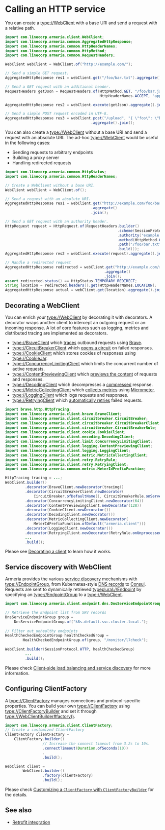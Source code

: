 # Calling an HTTP service

You can create a <type://WebClient> with a base URI and send a request with a relative path.

```java
import com.linecorp.armeria.client.WebClient;
import com.linecorp.armeria.common.AggregatedHttpResponse;
import com.linecorp.armeria.common.HttpHeaderNames;
import com.linecorp.armeria.common.HttpMethod;
import com.linecorp.armeria.common.RequestHeaders;

WebClient webClient = WebClient.of("http://example.com/");

// Send a simple GET request.
AggregatedHttpResponse res1 = webClient.get("/foo/bar.txt").aggregate().join();

// Send a GET request with an additional header.
RequestHeaders getJson = RequestHeaders.of(HttpMethod.GET, "/foo/bar.json",
                                           HttpHeaderNames.ACCEPT, "application/json");

AggregatedHttpResponse res2 = webClient.execute(getJson).aggregate().join();

// Send a simple POST request encoded in UTF-8.
AggregatedHttpResponse res3 = webClient.post("/upload", "{ \"foo\": \"bar\" }")
                                       .aggregate().join();
```

You can also create a <type://WebClient> without a base URI and send a request with an absolute URI.
The ad-hoc <type://WebClient> would be useful in the following cases:

- Sending requests to arbitrary endpoints
- Building a proxy server
- Handling redirected requests

```java
import com.linecorp.armeria.common.HttpStatus;
import com.linecorp.armeria.common.HttpHeaderNames;

// Create a WebClient without a base URI.
WebClient webClient = WebClient.of();

// Send a request with an absolute URI.
AggregatedHttpResponse res1 = webClient.get("http://example.com/foo/bar.txt")
                                       .aggregate()
                                       .join();

// Send a GET request with an authority header.
HttpRequest request = HttpRequest.of(RequestHeaders.builder()
                                                   .scheme(SessionProtocol.HTTP)
                                                   .authority("example.com")
                                                   .method(HttpMethod.GET)
                                                   .path("/foo/bar.txt")
                                                   .build());
AggregatedHttpResponse res2 = webClient.execute(request).aggregate().join();

// Handle a redirected request
AggregatedHttpResponse redirected = webClient.get("http://example.com/redirect")
                                             .aggregate()
                                             .join();
assert redirected.status() == HttpStatus.TEMPORARY_REDIRECT;
String location = redirected.headers().get(HttpHeaderNames.LOCATION);
AggregatedHttpResponse actual = webClient.get(location).aggregate().join();
```

## Decorating a WebClient

You can enrich your <type://WebClient> by decorating it with decorators.
A decorator wraps another client to intercept an outgoing request or an incoming response.
A lot of core features such as logging, metrics and distributed tracing are implemented as decorators.

- <type://BraveClient> which [traces](/docs/advanced-zipkin) outbound requests using 
  [Brave](https://github.com/openzipkin/brave).
- <type://CircuitBreakerClient> which [opens a circuit](/docs/client-circuit-breaker) on failed responses.
- <type://CookieClient> which stores cookies of responses using <type://CookieJar>.
- <type://ConcurrencyLimitingClient> which limits the concurrent number of active requests.
- <type://ContentPreviewingClient> which
  [previews the content](/docs/advanced-structured-logging/#enabling-content-previews) of
  requests and responses.
- <type://DecodingClient> which decompresses a
  [compressed](https://developer.mozilla.org/en-US/docs/Web/HTTP/Headers/Content-Encoding) response.
- <type://MetricCollectingClient> which 
  [collects metrics](/docs/advanced-metrics#collecting-client-side-metrics) using 
  [Micrometer](https://micrometer.io/).
- <type://LoggingClient> which logs requests and responses.
- <type://RetryingClient> which [automatically retries](/docs/client-retry) failed requests.
  
```java
import brave.http.HttpTracing;
import com.linecorp.armeria.client.brave.BraveClient;
import com.linecorp.armeria.client.circuitbreaker.CircuitBreaker;
import com.linecorp.armeria.client.circuitbreaker.CircuitBreakerClient;
import com.linecorp.armeria.client.circuitbreaker.CircuitBreakerRule;
import com.linecorp.armeria.client.cookie.CookieClient;
import com.linecorp.armeria.client.encoding.DecodingClient;
import com.linecorp.armeria.client.limit.ConcurrencyLimitingClient;
import com.linecorp.armeria.client.logging.ContentPreviewingClient;
import com.linecorp.armeria.client.logging.LoggingClient;
import com.linecorp.armeria.client.metric.MetricCollectingClient;
import com.linecorp.armeria.client.retry.RetryRule;
import com.linecorp.armeria.client.retry.RetryingClient;
import com.linecorp.armeria.common.metric.MeterIdPrefixFunction;

HttpTracing tracing = ...;
WebClient.builder()
         .decorator(BraveClient.newDecorator(tracing))
         .decorator(CircuitBreakerClient.newDecorator(
             CircuitBreaker.ofDefaultName(), CircuitBreakerRule.onServerErrorStatus()))
         .decorator(ConcurrencyLimitingClient.newDecorator(64))
         .decorator(ContentPreviewingClient.newDecorator(128))
         .decorator(CookieClient.newDecorator())
         .decorator(DecodingClient.newDecorator())
         .decorator(MetricCollectingClient.newDecorator(
             MeterIdPrefixFunction.ofDefault("armeria.client")))
         .decorator(LoggingClient.newDecorator())
         .decorator(RetryingClient.newDecorator(RetryRule.onUnprocessed()))
         ...
         .build();
```

Please see [Decorating a client](/docs/client-decorator) to learn how it works.

## Service discovery with WebClient

Armeria provides the various [service discovery](https://microservices.io/patterns/client-side-discovery.html)
mechanisms with <type://EndpointGroup>, 
from Kubernetes-style [DNS records](/docs/client-service-discovery#dns-based-service-discovery-with-dnsendpointgroup) 
to [Consul](/docs/client-service-discovery#consul-based-service-discovery-with-consulendpointgroup).
Requests are sent to dynamically retrieved <typeplural://Endpoint> by specifying an <type://EndpointGroup>
to a <type://WebClient>.

```java
import com.linecorp.armeria.client.endpoint.dns.DnsServiceEndpointGroup;

// Retrieve the Endpoint list from SRV records
DnsServiceEndpointGroup group =
    DnsServiceEndpointGroup.of("k8s.default.svc.cluster.local.");
    
// Filter out unhealthy endpoints
HealthCheckedEndpointGroup healthCheckedGroup =
        HealthCheckedEndpointGroup.of(group, "/monitor/l7check");
        
WebClient.builder(SessionProtocol.HTTP, healthCheckedGroup)
         ...
         .build();
```

Please check [Client-side load balancing and service discovery](/docs/client-service-discovery)
for more information.

## Configuring ClientFactory

A <type://ClientFactory> manages connections and protocol-specific properties.
You can build your own <type://ClientFactory> using <type://ClientFactoryBuilder> and 
set it through <type://WebClientBuilder#factory()>.

```java
import com.linecorp.armeria.client.ClientFactory;
// Create a customized ClientFactory
ClientFactory clientFactory =
    ClientFactory.builder()
                 // Increase the connect timeout from 3.2s to 10s.
                 .connectTimeout(Duration.ofSeconds(10))
                 .
                 .build();

WebClient client =
        WebClient.builder()
                 .factory(clientFactory)
                 .build();
```

Please check [Customizing a `ClientFactory` with `ClientFactoryBuilder`](/docs/client-factory)
for the details.

## See also
- [Retrofit integration](/docs/client-retrofit)

